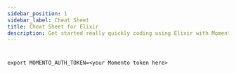 ```yaml
---
sidebar_position: 1
sidebar_label: Cheat Sheet
title: Cheat Sheet for Elixir
description: Get started really quickly coding using Elixir with Momento Cache
---
```




#



##



##



    export MOMENTO_AUTH_TOKEN=<your Momento token here>

##





##





##





##





##





##



